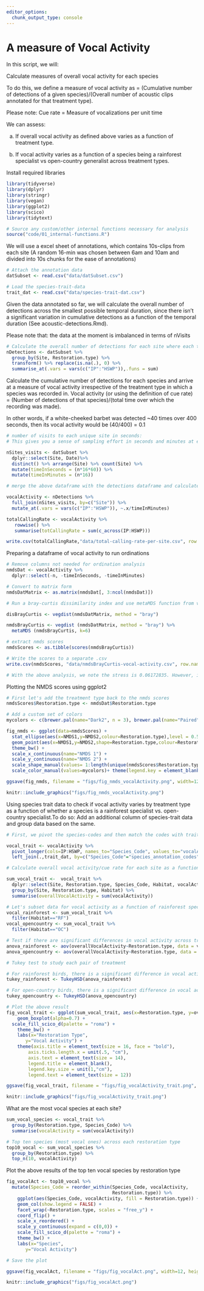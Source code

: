 ```yaml
---
editor_options: 
  chunk_output_type: console
---
```


# A measure of Vocal Activity 

In this script, we will:

Calculate measures of overall vocal activity for each species

To do this, we define a measure of vocal activity as = (Cumulative number of detections of a given species)/(Overall number of acoustic clips annotated for that treatment type).

Please note: Cue rate = Measure of vocalizations per unit time

We can assess:

a) If overall vocal activity as defined above varies as a function of treatment type. 

b) If vocal activity varies as a function of a species being a rainforest specialist vs open-country generalist across treatment types.


Install required libraries
```r
library(tidyverse)
library(dplyr)
library(stringr)
library(vegan)
library(ggplot2)
library(scico)
library(tidytext)

# Source any custom/other internal functions necessary for analysis
source("code/01_internal-functions.R")
```

We will use a excel sheet of annotations, which contains 10s-clips from each site (A random 16-min was chosen between 6am and 10am and divided into 10s chunks for the ease of annotations)
```r
# Attach the annotation data 
datSubset <- read.csv("data/datSubset.csv")

# Load the species-trait-data
trait_dat <- read.csv("data/species-trait-dat.csv")
```

Given the data annotated so far, we will calculate the overall number of detections across the smallest possible temporal duration, since there isn't a significant variation in cumulative detections as a function of the temporal duration (See acoustic-detections.Rmd). 

Please note that: the data at the moment is imbalanced in terms of nVisits
```r
# Calculate the overall number of detections for each site where each temporal duration chosen is a 10s clip
nDetections <- datSubset %>%
  group_by(Site, Restoration.type) %>%
  transform() %>% replace(is.na(.), 0) %>% 
  summarise_at(.vars = vars(c("IP":"HSWP")),.funs = sum) 
```

Calculate the cumulative number of detections for each species and arrive at a measure of vocal activity irrespective of the treatment type in which a species was recorded in. Vocal activity (or using the definition of cue rate) = (Number of detections of that species)/(total time over which the recording was made).

In other words, if a white-cheeked barbet was detected ~40 times over 400 seconds, then its vocal activity would be (40/400) = 0.1
```r
# number of visits to each unique site in seconds:
# This gives you a sense of sampling effort in seconds and minutes at each site

nSites_visits <- datSubset %>%
  dplyr::select(Site, Date)%>%
  distinct() %>% arrange(Site) %>% count(Site) %>%
  mutate(timeInSeconds = (n*16*60)) %>%
  mutate(timeInMinutes = (n*16))

# merge the above dataframe with the detections dataframe and calculate vocal activity in minutes

vocalActivity <- nDetections %>%
  full_join(nSites_visits, by=c("Site")) %>%
  mutate_at(.vars = vars(c("IP":"HSWP")), ~.x/timeInMinutes)

totalCallingRate <- vocalActivity %>%
   rowwise() %>% 
   summarise(totCallingRate = sum(c_across(IP:HSWP)))

write.csv(totalCallingRate,"data/total-calling-rate-per-site.csv", row.names = F)
```


Preparing a dataframe of vocal activity to run ordinations
```r
# Remove columns not needed for ordination analysis
nmdsDat <- vocalActivity %>%
  dplyr::select(-n, -timeInSeconds, -timeInMinutes)

# Convert to matrix form
nmdsDatMatrix <- as.matrix(nmdsDat[, 3:ncol(nmdsDat)])

# Run a bray-curtis dissimilarity index and use metaMDS function from vegan to run ordinations

disBrayCurtis <- vegdist(nmdsDatMatrix, method = "bray")

nmdsBrayCurtis <- vegdist (nmdsDatMatrix, method = "bray") %>% 
  metaMDS (nmdsBrayCurtis, k=6)

# extract nmds scores
nmdsScores <- as.tibble(scores(nmdsBrayCurtis))

# Write the scores to a separate .csv
write.csv(nmdsScores, "data/nmdsBrayCurtis-vocal-activity.csv", row.names = F)

# With the above analysis, we note the stress is 0.06172835. However, if stress is high, we should reposition the points in 2 dimensions in the direction of decreasing stress, and repeat until stress is below some threshold.**A good rule of thumb: stress < 0.05 provides an excellent representation in reduced dimensions, < 0.1 is great, < 0.2 is good/ok, and stress < 0.3 provides a poor representation.** To reiterate: high stress is bad, low stress is good!
```


Plotting the NMDS scores using ggplot2
```r
# First let's add the treatment type back to the nmds scores
nmdsScores$Restoration.type <- nmdsDat$Restoration.type

# Add a custom set of colors
mycolors <- c(brewer.pal(name="Dark2", n = 3), brewer.pal(name="Paired", n = 3))

fig_nmds <- ggplot(data=nmdsScores) + 
  stat_ellipse(aes(x=NMDS1,y=NMDS2,colour=Restoration.type),level = 0.50) +
  geom_point(aes(x=NMDS1,y=NMDS2,shape=Restoration.type,colour=Restoration.type),size=4) + 
  theme_bw() +
  scale_x_continuous(name="NMDS 1") + 
  scale_y_continuous(name="NMDS 2") +
  scale_shape_manual(values= 1:length(unique(nmdsScores$Restoration.type)))+
  scale_color_manual(values=mycolors)+ theme(legend.key = element_blank(), legend.text = element_text(face = "italic"))

ggsave(fig_nmds, filename = "figs/fig_nmds_vocalActivity.png", width=12, height=7,device = png(), units="in", dpi = 300); dev.off()

knitr::include_graphics("figs/fig_nmds_vocalActivity.png")
```


Using species trait data to check if vocal activity varies by treatment type as a function of whether a species is a rainforest specialist vs. open-country specialist.To do so: Add an additional column of species-trait data and group data based on the same.
```r
# First, we pivot the species-codes and then match the codes with trait_data and reformat the data to keep all detections>0 as 1 else they are 0

vocal_trait <- vocalActivity %>%
  pivot_longer(cols=IP:HSWP, names_to="Species_Code", values_to="vocalActivity") %>%
  left_join(.,trait_dat, by=c("Species_Code"="species_annotation_codes"))

# Calculate overall vocal activity/cue rate for each site as a function of rainforest species and open-country species

sum_vocal_trait <-  vocal_trait %>%
  dplyr::select(Site, Restoration.type, Species_Code, Habitat, vocalActivity)%>%
  group_by(Site, Restoration.type, Habitat) %>%
  summarise(overallVocalActivity = sum(vocalActivity))

# Let's subset data for vocal activity as a function of rainforest specialists and open-country generalists and test for significant differences (if any)
vocal_rainforest <- sum_vocal_trait %>%
  filter(Habitat=="RF")
vocal_opencountry <- sum_vocal_trait %>%
  filter(Habitat=="OC")

# Test if there are significant differences in vocal activity across treatment types as a function of species trait
anova_rainforest <- aov(overallVocalActivity~Restoration.type, data = vocal_rainforest)
anova_opencountry <- aov(overallVocalActivity~Restoration.type, data = vocal_opencountry)

# Tukey test to study each pair of treatment

# For rainforest birds, there is a significant difference in vocal activity between benchmark-passive sites
tukey_rainforest <- TukeyHSD(anova_rainforest)

# For open-country birds, there is a significant difference in vocal activity across each treatment pair
tukey_opencountry <- TukeyHSD(anova_opencountry)

# Plot the above result
fig_vocal_trait <- ggplot(sum_vocal_trait, aes(x=Restoration.type, y=overallVocalActivity, fill=Habitat)) +
    geom_boxplot(alpha=0.7) + 
  scale_fill_scico_d(palette = "roma") +
    theme_bw() +
    labs(x="Restoration Type", 
       y="Vocal Activity") +
    theme(axis.title = element_text(size = 16, face = "bold"), 
        axis.ticks.length.x = unit(.5, "cm"),
        axis.text = element_text(size = 14),
        legend.title = element_blank(),
        legend.key.size = unit(1,"cm"),
        legend.text = element_text(size = 12))

ggsave(fig_vocal_trait, filename = "figs/fig_vocalActivity_trait.png", width=12, height=7,device = png(), units="in", dpi = 300); dev.off()

knitr::include_graphics("figs/fig_vocalActivity_trait.png")
```


What are the most vocal species at each site?
```r
sum_vocal_species <- vocal_trait %>%
  group_by(Restoration.type, Species_Code) %>%
  summarise(vocalActivity = sum(vocalActivity))

# Top ten species (most vocal ones) across each restoration type
top10_vocal <- sum_vocal_species %>%
  group_by(Restoration.type) %>%
  top_n(10, vocalActivity)
```


Plot the above results of the top ten vocal species by restoration type
```r
fig_vocalAct <- top10_vocal %>%
  mutate(Species_Code = reorder_within(Species_Code, vocalActivity,
                                       Restoration.type)) %>%
    ggplot(aes(Species_Code, vocalActivity, fill = Restoration.type)) +
    geom_col(show.legend = FALSE) +
    facet_wrap(~Restoration.type, scales = "free_y") +
    coord_flip() +
    scale_x_reordered() +
    scale_y_continuous(expand = c(0,0)) + 
    scale_fill_scico_d(palette = "roma") +
    theme_bw() +
    labs(x="Species", 
       y="Vocal Activity") 

# Save the plot

ggsave(fig_vocalAct, filename = "figs/fig_vocalAct.png", width=12, height=7,device = png(), units="in", dpi = 300); dev.off()

knitr::include_graphics("figs/fig_vocalAct.png")

```


